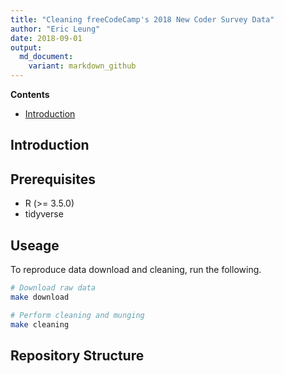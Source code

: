 ```yaml
---
title: "Cleaning freeCodeCamp's 2018 New Coder Survey Data"
author: "Eric Leung"
date: 2018-09-01
output:
  md_document:
    variant: markdown_github
---
```


**Contents**

- [Introduction](#introduction)

## Introduction

## Prerequisites

- R (>= 3.5.0)
- tidyverse

## Useage

To reproduce data download and cleaning, run the following.

```sh
# Download raw data
make download

# Perform cleaning and munging
make cleaning
```

## Repository Structure
